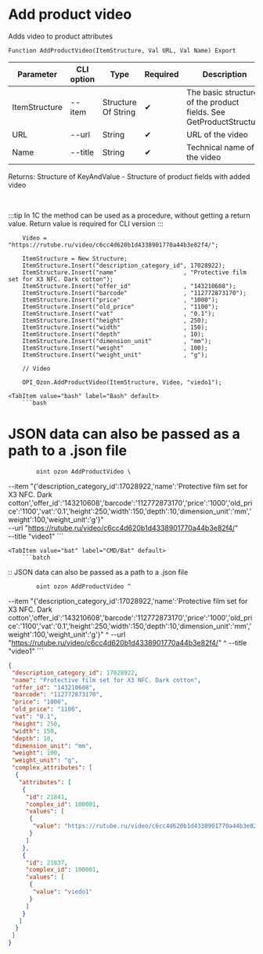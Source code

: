 ﻿---
sidebar_position: 24
---


# Add product video
 Adds video to product attributes



`Function AddProductVideo(ItemStructure, Val URL, Val Name) Export`

  | Parameter | CLI option | Type | Required | Description |
  |-|-|-|-|-|
  | ItemStructure | --item | Structure Of String | &#x2714; | The basic structure of the product fields. See GetProductStructure |
  | URL | --url | String | &#x2714; | URL of the video |
  | Name | --title | String | &#x2714; | Technical name of the video |

  
  Returns:  Structure of KeyAndValue - Structure of product fields with added video

<br/>

:::tip
In 1C the method can be used as a procedure, without getting a return value. Return value is required for CLI version
:::
<br/>


```bsl title="1C:Enterprise/OneScript code example"
    Video = "https://rutube.ru/video/c6cc4d620b1d4338901770a44b3e82f4/";

    ItemStructure = New Structure;
    ItemStructure.Insert("description_category_id", 17028922);
    ItemStructure.Insert("name"                   , "Protective film set for X3 NFC. Dark cotton");
    ItemStructure.Insert("offer_id"               , "143210608");
    ItemStructure.Insert("barcode"                , "112772873170");
    ItemStructure.Insert("price"                  , "1000");
    ItemStructure.Insert("old_price"              , "1100");
    ItemStructure.Insert("vat"                    , "0.1");
    ItemStructure.Insert("height"                 , 250);
    ItemStructure.Insert("width"                  , 150);
    ItemStructure.Insert("depth"                  , 10);
    ItemStructure.Insert("dimension_unit"         , "mm");
    ItemStructure.Insert("weight"                 , 100);
    ItemStructure.Insert("weight_unit"            , "g");

    // Video

    OPI_Ozon.AddProductVideo(ItemStructure, Video, "viedo1");
```
 

 <Tabs>
  
    <TabItem value="bash" label="Bash" default>
        ```bash
# JSON data can also be passed as a path to a .json file

            oint ozon AddProductVideo \
 --item "{'description_category_id':17028922,'name':'Protective film set for X3 NFC. Dark cotton','offer_id':'143210608','barcode':'112772873170','price':'1000','old_price':'1100','vat':'0.1','height':250,'width':150,'depth':10,'dimension_unit':'mm','weight':100,'weight_unit':'g'}" \
 --url "https://rutube.ru/video/c6cc4d620b1d4338901770a44b3e82f4/" \
 --title "video1"
        ```
    </TabItem>
  
    <TabItem value="bat" label="CMD/Bat" default>
        ```batch
:: JSON data can also be passed as a path to a .json file

            oint ozon AddProductVideo ^
 --item "{'description_category_id':17028922,'name':'Protective film set for X3 NFC. Dark cotton','offer_id':'143210608','barcode':'112772873170','price':'1000','old_price':'1100','vat':'0.1','height':250,'width':150,'depth':10,'dimension_unit':'mm','weight':100,'weight_unit':'g'}" ^
 --url "https://rutube.ru/video/c6cc4d620b1d4338901770a44b3e82f4/" ^
 --title "video1"
        ```
    </TabItem>
</Tabs>


```json title="Result"
{
 "description_category_id": 17028922,
 "name": "Protective film set for X3 NFC. Dark cotton",
 "offer_id": "143210608",
 "barcode": "112772873170",
 "price": "1000",
 "old_price": "1100",
 "vat": "0.1",
 "height": 250,
 "width": 150,
 "depth": 10,
 "dimension_unit": "mm",
 "weight": 100,
 "weight_unit": "g",
 "complex_attributes": [
  {
   "attributes": [
    {
     "id": 21841,
     "complex_id": 100001,
     "values": [
      {
       "value": "https://rutube.ru/video/c6cc4d620b1d4338901770a44b3e82f4/"
      }
     ]
    },
    {
     "id": 21837,
     "complex_id": 100001,
     "values": [
      {
       "value": "viedo1"
      }
     ]
    }
   ]
  }
 ]
}
```
